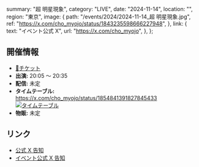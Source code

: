   summary: "超 明星現象",
  category: "LIVE",
  date: "2024-11-14",
  location: "",
  region: "東京",
  image: {
    path: "/events/2024/2024-11-14_超 明星現象.jpg",
    ref: "https://x.com/cho_myojo/status/1843235598666227948",
  },
  link: {
    text: "イベント公式 X",
    url: "https://x.com/cho_myojo",
  },
};

## 開催情報

- [🎫チケット](https://ticketdive.com/event/chomyojo_1114)
- **出演:** 20:05 〜 20:35
- **配信:** 未定
- **タイムテーブル:**<br/>
  https://x.com/cho_myojo/status/1854841391827845433<br/>
  [![タイムテーブル](/events/2024/2024-11-14_超%20明星現象_タイムテーブル.jpg)](/events/2024/2024-11-14_超%20明星現象_タイムテーブル.jpg)
- **物販:** 未定

## リンク

- [公式 X 告知](https://x.com/takanenofficial/status/1843977310120390722)
- [イベント公式 X 告知](https://x.com/cho_myojo/status/1843235598666227948)
